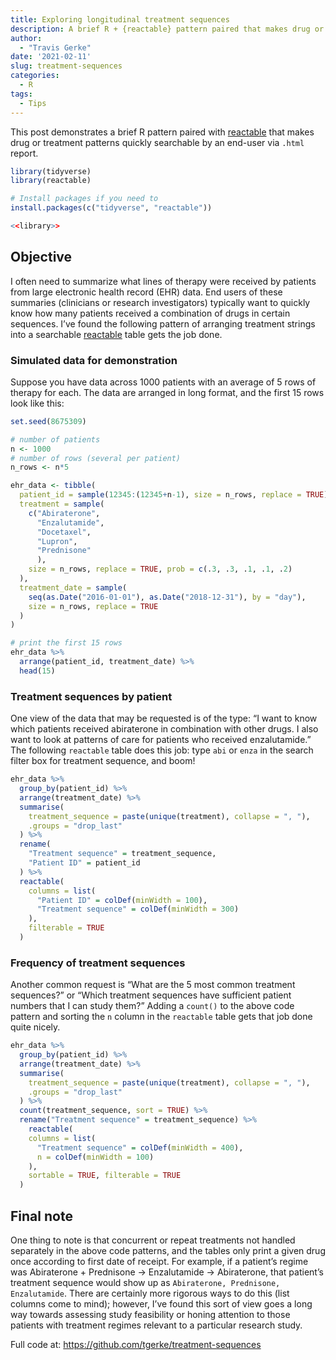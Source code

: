 ```yaml
---
title: Exploring longitudinal treatment sequences
description: A brief R + {reactable} pattern paired that makes drug or treatment sequences quickly searchable
author: 
  - "Travis Gerke"
date: '2021-02-11'
slug: treatment-sequences
categories:
  - R
tags:
  - Tips
---
```

  
[reactable]: https://glin.github.io/reactable/

This post demonstrates a brief R pattern paired with [[reactable]]{.pkg} that makes drug or treatment patterns quickly searchable by an end-user via `.html` report. 

```r
library(tidyverse)
library(reactable)
```

```r
# Install packages if you need to
install.packages(c("tidyverse", "reactable"))

<<library>>
```

## Objective

I often need to summarize what lines of therapy were received by patients from large electronic health record (EHR) data. End users of these summaries (clinicians or research investigators) typically want to quickly know how many patients received a combination of drugs in certain sequences. I've found the following pattern of arranging treatment strings into a searchable [[reactable]]{.pkg} table gets the job done. 

### Simulated data for demonstration

Suppose you have data across 1000 patients with an average of 5 rows of therapy for each. The data are arranged in long format, and the first 15 rows look like this:
```r
set.seed(8675309)

# number of patients
n <- 1000
# number of rows (several per patient)
n_rows <- n*5

ehr_data <- tibble(
  patient_id = sample(12345:(12345+n-1), size = n_rows, replace = TRUE),
  treatment = sample(
    c("Abiraterone",
      "Enzalutamide",
      "Docetaxel",
      "Lupron",
      "Prednisone"
      ),
    size = n_rows, replace = TRUE, prob = c(.3, .3, .1, .1, .2)
  ),
  treatment_date = sample(
    seq(as.Date("2016-01-01"), as.Date("2018-12-31"), by = "day"),
    size = n_rows, replace = TRUE
  )
)

# print the first 15 rows
ehr_data %>%
  arrange(patient_id, treatment_date) %>%
  head(15)
```

### Treatment sequences by patient

One view of the data that may be requested is of the type: "I want to know which patients received abiraterone in combination with other drugs. I also want to look at patterns of care for patients who received enzalutamide." The following `reactable` table does this job: type `abi` or `enza` in the search filter box for treatment sequence, and boom!

```r
ehr_data %>% 
  group_by(patient_id) %>% 
  arrange(treatment_date) %>% 
  summarise(
    treatment_sequence = paste(unique(treatment), collapse = ", "), 
    .groups = "drop_last"
  ) %>% 
  rename(
    "Treatment sequence" = treatment_sequence,
    "Patient ID" = patient_id
  ) %>%
  reactable(
    columns = list(
      "Patient ID" = colDef(minWidth = 100),
      "Treatment sequence" = colDef(minWidth = 300)
    ),
    filterable = TRUE
  )
```

### Frequency of treatment sequences

Another common request is "What are the 5 most common treatment sequences?" or "Which treatment sequences have sufficient patient numbers that I can study them?" Adding a `count()` to the above code pattern and sorting the `n` column in the `reactable` table gets that job done quite nicely. 

```r
ehr_data %>% 
  group_by(patient_id) %>% 
  arrange(treatment_date) %>% 
  summarise(
    treatment_sequence = paste(unique(treatment), collapse = ", "), 
    .groups = "drop_last"
  ) %>%
  count(treatment_sequence, sort = TRUE) %>%
  rename("Treatment sequence" = treatment_sequence) %>%
    reactable(
    columns = list(
      "Treatment sequence" = colDef(minWidth = 400),
      n = colDef(minWidth = 100)
    ),
    sortable = TRUE, filterable = TRUE
  )
```

## Final note
One thing to note is that concurrent or repeat treatments not handled separately in the above code patterns, and the tables only print a given drug once according to first date of receipt. For example, if a patient's regime was Abiraterone + Prednisone &#8594; Enzalutamide &#8594; Abiraterone, that patient's treatment sequence would show up as `Abiraterone, Prednisone, Enzalutamide`. There are certainly more rigorous ways to do this (list columns come to mind); however, I've found this sort of view goes a long way towards assessing study feasibility or honing attention to those patients with treatment regimes relevant to a particular research study. 

Full code at: [https://github.com/tgerke/treatment-sequences](https://github.com/tgerke/treatment-sequences)
